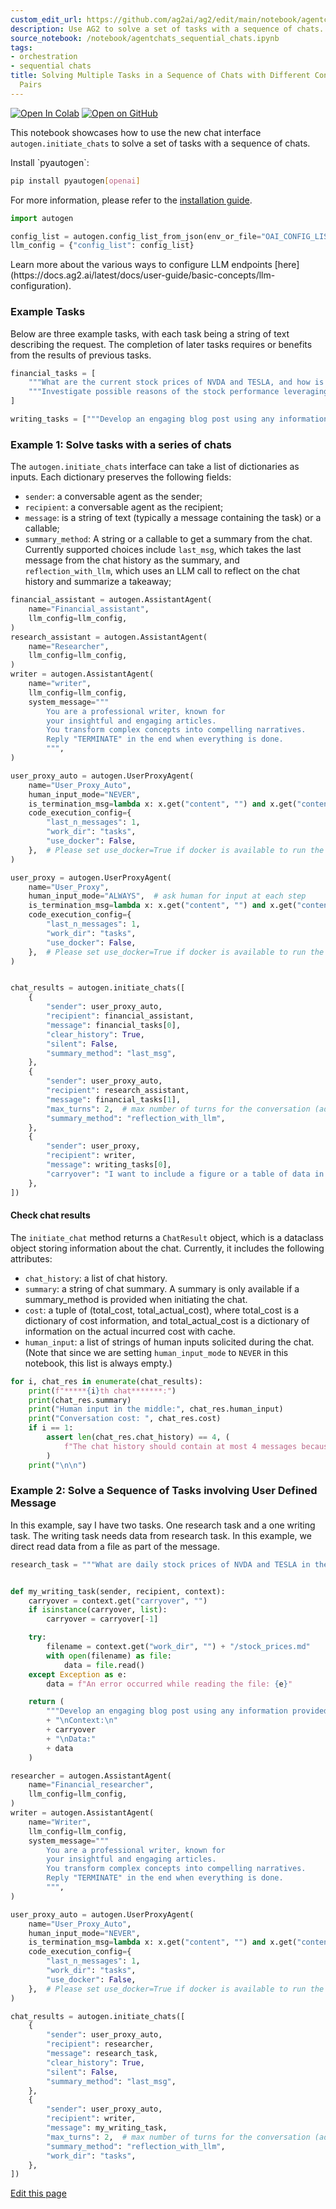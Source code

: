 ```yaml
---
custom_edit_url: https://github.com/ag2ai/ag2/edit/main/notebook/agentchats_sequential_chats.ipynb
description: Use AG2 to solve a set of tasks with a sequence of chats.
source_notebook: /notebook/agentchats_sequential_chats.ipynb
tags:
- orchestration
- sequential chats
title: Solving Multiple Tasks in a Sequence of Chats with Different Conversable Agent
  Pairs
---
```


<a href="https://colab.research.google.com/github/ag2ai/ag2/blob/main/notebook/agentchats_sequential_chats.ipynb" class="colab-badge" target="_blank"><img noZoom src="https://colab.research.google.com/assets/colab-badge.svg" alt="Open In Colab" /></a>
<a href="https://github.com/ag2ai/ag2/blob/main/notebook/agentchats_sequential_chats.ipynb" class="github-badge" target="_blank"><img noZoom src="https://img.shields.io/badge/Open%20on%20GitHub-grey?logo=github" alt="Open on GitHub" /></a>




This notebook showcases how to use the new chat interface
`autogen.initiate_chats` to solve a set of tasks with a sequence of
chats.


<div class="info Requirements">
<Info>
Install `pyautogen`:


```bash
pip install pyautogen[openai]
```

For more information, please refer to the [installation
guide](https://docs.ag2.ai/latest/docs/user-guide/basic-concepts/installing-ag2).
</Info>
</div>


```python
import autogen

config_list = autogen.config_list_from_json(env_or_file="OAI_CONFIG_LIST")
llm_config = {"config_list": config_list}
```


<div class="tip">
<Tip>
Learn more about the various ways to configure LLM endpoints
[here](https://docs.ag2.ai/latest/docs/user-guide/basic-concepts/llm-configuration).
</Tip>
</div>

### Example Tasks

Below are three example tasks, with each task being a string of text
describing the request. The completion of later tasks requires or
benefits from the results of previous tasks.


```python
financial_tasks = [
    """What are the current stock prices of NVDA and TESLA, and how is the performance over the past month in terms of percentage change?""",
    """Investigate possible reasons of the stock performance leveraging market news.""",
]

writing_tasks = ["""Develop an engaging blog post using any information provided."""]
```

### Example 1: Solve tasks with a series of chats

The `autogen.initiate_chats` interface can take a list of dictionaries
as inputs. Each dictionary preserves the following fields:

-   `sender`: a conversable agent as the sender;
-   `recipient`: a conversable agent as the recipient;
-   `message`: is a string of text (typically a message containing the
    task) or a callable;
-   `summary_method`: A string or a callable to get a summary from the
    chat. Currently supported choices include `last_msg`, which takes
    the last message from the chat history as the summary, and
    `reflection_with_llm`, which uses an LLM call to reflect on the chat
    history and summarize a takeaway;


```python
financial_assistant = autogen.AssistantAgent(
    name="Financial_assistant",
    llm_config=llm_config,
)
research_assistant = autogen.AssistantAgent(
    name="Researcher",
    llm_config=llm_config,
)
writer = autogen.AssistantAgent(
    name="writer",
    llm_config=llm_config,
    system_message="""
        You are a professional writer, known for
        your insightful and engaging articles.
        You transform complex concepts into compelling narratives.
        Reply "TERMINATE" in the end when everything is done.
        """,
)

user_proxy_auto = autogen.UserProxyAgent(
    name="User_Proxy_Auto",
    human_input_mode="NEVER",
    is_termination_msg=lambda x: x.get("content", "") and x.get("content", "").rstrip().endswith("TERMINATE"),
    code_execution_config={
        "last_n_messages": 1,
        "work_dir": "tasks",
        "use_docker": False,
    },  # Please set use_docker=True if docker is available to run the generated code. Using docker is safer than running the generated code directly.
)

user_proxy = autogen.UserProxyAgent(
    name="User_Proxy",
    human_input_mode="ALWAYS",  # ask human for input at each step
    is_termination_msg=lambda x: x.get("content", "") and x.get("content", "").rstrip().endswith("TERMINATE"),
    code_execution_config={
        "last_n_messages": 1,
        "work_dir": "tasks",
        "use_docker": False,
    },  # Please set use_docker=True if docker is available to run the generated code. Using docker is safer than running the generated code directly.
)


chat_results = autogen.initiate_chats([
    {
        "sender": user_proxy_auto,
        "recipient": financial_assistant,
        "message": financial_tasks[0],
        "clear_history": True,
        "silent": False,
        "summary_method": "last_msg",
    },
    {
        "sender": user_proxy_auto,
        "recipient": research_assistant,
        "message": financial_tasks[1],
        "max_turns": 2,  # max number of turns for the conversation (added for demo purposes, generally not necessarily needed)
        "summary_method": "reflection_with_llm",
    },
    {
        "sender": user_proxy,
        "recipient": writer,
        "message": writing_tasks[0],
        "carryover": "I want to include a figure or a table of data in the blogpost.",  # additional carryover to include to the conversation (added for demo purposes, generally not necessarily needed)
    },
])
```

#### Check chat results

The `initiate_chat` method returns a `ChatResult` object, which is a
dataclass object storing information about the chat. Currently, it
includes the following attributes:

-   `chat_history`: a list of chat history.
-   `summary`: a string of chat summary. A summary is only available if
    a summary_method is provided when initiating the chat.
-   `cost`: a tuple of (total_cost, total_actual_cost), where total_cost
    is a dictionary of cost information, and total_actual_cost is a
    dictionary of information on the actual incurred cost with cache.
-   `human_input`: a list of strings of human inputs solicited during
    the chat. (Note that since we are setting `human_input_mode` to
    `NEVER` in this notebook, this list is always empty.)


```python
for i, chat_res in enumerate(chat_results):
    print(f"*****{i}th chat*******:")
    print(chat_res.summary)
    print("Human input in the middle:", chat_res.human_input)
    print("Conversation cost: ", chat_res.cost)
    if i == 1:
        assert len(chat_res.chat_history) == 4, (
            f"The chat history should contain at most 4 messages because max_turns is set to 2 in the {i}-th chat."
        )
    print("\n\n")
```

### Example 2: Solve a Sequence of Tasks involving User Defined Message

In this example, say I have two tasks. One research task and a one
writing task. The writing task needs data from research task. In this
example, we direct read data from a file as part of the message.


```python
research_task = """What are daily stock prices of NVDA and TESLA in the past month. Save the results in a .md file named 'stock_prices.md'."""


def my_writing_task(sender, recipient, context):
    carryover = context.get("carryover", "")
    if isinstance(carryover, list):
        carryover = carryover[-1]

    try:
        filename = context.get("work_dir", "") + "/stock_prices.md"
        with open(filename) as file:
            data = file.read()
    except Exception as e:
        data = f"An error occurred while reading the file: {e}"

    return (
        """Develop an engaging blog post using any information provided. """
        + "\nContext:\n"
        + carryover
        + "\nData:"
        + data
    )
```


```python
researcher = autogen.AssistantAgent(
    name="Financial_researcher",
    llm_config=llm_config,
)
writer = autogen.AssistantAgent(
    name="Writer",
    llm_config=llm_config,
    system_message="""
        You are a professional writer, known for
        your insightful and engaging articles.
        You transform complex concepts into compelling narratives.
        Reply "TERMINATE" in the end when everything is done.
        """,
)

user_proxy_auto = autogen.UserProxyAgent(
    name="User_Proxy_Auto",
    human_input_mode="NEVER",
    is_termination_msg=lambda x: x.get("content", "") and x.get("content", "").rstrip().endswith("TERMINATE"),
    code_execution_config={
        "last_n_messages": 1,
        "work_dir": "tasks",
        "use_docker": False,
    },  # Please set use_docker=True if docker is available to run the generated code. Using docker is safer than running the generated code directly.
)

chat_results = autogen.initiate_chats([
    {
        "sender": user_proxy_auto,
        "recipient": researcher,
        "message": research_task,
        "clear_history": True,
        "silent": False,
        "summary_method": "last_msg",
    },
    {
        "sender": user_proxy_auto,
        "recipient": writer,
        "message": my_writing_task,
        "max_turns": 2,  # max number of turns for the conversation (added for demo purposes, generally not necessarily needed)
        "summary_method": "reflection_with_llm",
        "work_dir": "tasks",
    },
])
```

<div className="edit-url-container">
    <a className="edit-url" href="https://github.com/ag2ai/ag2/edit/main/notebook/agentchats_sequential_chats.ipynb" target='_blank'><Icon icon="pen" iconType="solid" size="13px"/> Edit this page</a>
</div>
